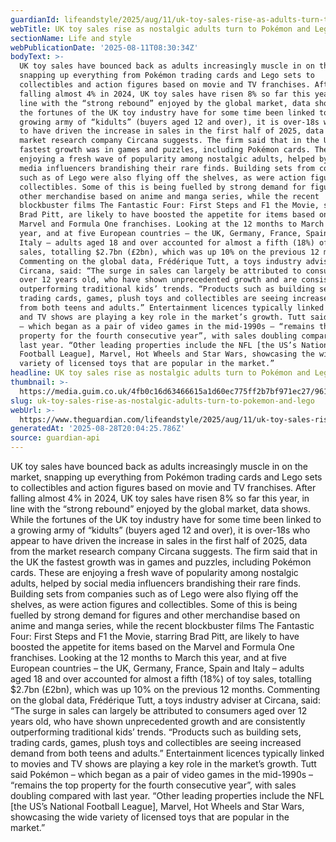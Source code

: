 ```yaml
---
guardianId: lifeandstyle/2025/aug/11/uk-toy-sales-rise-as-adults-turn-to-pokemon-and-lego
webTitle: UK toy sales rise as nostalgic adults turn to Pokémon and Lego
sectionName: Life and style
webPublicationDate: '2025-08-11T08:30:34Z'
bodyText: >-
  UK toy sales have bounced back as adults increasingly muscle in on the market,
  snapping up everything from Pokémon trading cards and Lego sets to
  collectibles and action figures based on movie and TV franchises. After
  falling almost 4% in 2024, UK toy sales have risen 8% so far this year, in
  line with the “strong rebound” enjoyed by the global market, data shows. While
  the fortunes of the UK toy industry have for some time been linked to a
  growing army of “kidults” (buyers aged 12 and over), it is over-18s who appear
  to have driven the increase in sales in the first half of 2025, data from the
  market research company Circana suggests. The firm said that in the UK the
  fastest growth was in games and puzzles, including Pokémon cards. These are
  enjoying a fresh wave of popularity among nostalgic adults, helped by social
  media influencers brandishing their rare finds. Building sets from companies
  such as of Lego were also flying off the shelves, as were action figures and
  collectibles. Some of this is being fuelled by strong demand for figures and
  other merchandise based on anime and manga series, while the recent
  blockbuster films The Fantastic Four: First Steps and F1 the Movie, starring
  Brad Pitt, are likely to have boosted the appetite for items based on the
  Marvel and Formula One franchises. Looking at the 12 months to March this
  year, and at five European countries – the UK, Germany, France, Spain and
  Italy – adults aged 18 and over accounted for almost a fifth (18%) of toy
  sales, totalling $2.7bn (£2bn), which was up 10% on the previous 12 months.
  Commenting on the global data, Frédérique Tutt, a toys industry adviser at
  Circana, said: “The surge in sales can largely be attributed to consumers aged
  over 12 years old, who have shown unprecedented growth and are consistently
  outperforming traditional kids’ trends. “Products such as building sets,
  trading cards, games, plush toys and collectibles are seeing increased demand
  from both teens and adults.” Entertainment licences typically linked to movies
  and TV shows are playing a key role in the market’s growth. Tutt said Pokémon
  – which began as a pair of video games in the mid-1990s – “remains the top
  property for the fourth consecutive year”, with sales doubling compared with
  last year. “Other leading properties include the NFL [the US’s National
  Football League], Marvel, Hot Wheels and Star Wars, showcasing the wide
  variety of licensed toys that are popular in the market.”
headline: UK toy sales rise as nostalgic adults turn to Pokémon and Lego
thumbnail: >-
  https://media.guim.co.uk/4fb0c16d63466615a1d60ec775ff2b7bf971ec27/961_156_3374_2701/500.jpg
slug: uk-toy-sales-rise-as-nostalgic-adults-turn-to-pokemon-and-lego
webUrl: >-
  https://www.theguardian.com/lifeandstyle/2025/aug/11/uk-toy-sales-rise-as-adults-turn-to-pokemon-and-lego
generatedAt: '2025-08-28T20:04:25.786Z'
source: guardian-api
---
```

UK toy sales have bounced back as adults increasingly muscle in on the market, snapping up everything from Pokémon trading cards and Lego sets to collectibles and action figures based on movie and TV franchises. After falling almost 4% in 2024, UK toy sales have risen 8% so far this year, in line with the “strong rebound” enjoyed by the global market, data shows. While the fortunes of the UK toy industry have for some time been linked to a growing army of “kidults” (buyers aged 12 and over), it is over-18s who appear to have driven the increase in sales in the first half of 2025, data from the market research company Circana suggests. The firm said that in the UK the fastest growth was in games and puzzles, including Pokémon cards. These are enjoying a fresh wave of popularity among nostalgic adults, helped by social media influencers brandishing their rare finds. Building sets from companies such as of Lego were also flying off the shelves, as were action figures and collectibles. Some of this is being fuelled by strong demand for figures and other merchandise based on anime and manga series, while the recent blockbuster films The Fantastic Four: First Steps and F1 the Movie, starring Brad Pitt, are likely to have boosted the appetite for items based on the Marvel and Formula One franchises. Looking at the 12 months to March this year, and at five European countries – the UK, Germany, France, Spain and Italy – adults aged 18 and over accounted for almost a fifth (18%) of toy sales, totalling $2.7bn (£2bn), which was up 10% on the previous 12 months. Commenting on the global data, Frédérique Tutt, a toys industry adviser at Circana, said: “The surge in sales can largely be attributed to consumers aged over 12 years old, who have shown unprecedented growth and are consistently outperforming traditional kids’ trends. “Products such as building sets, trading cards, games, plush toys and collectibles are seeing increased demand from both teens and adults.” Entertainment licences typically linked to movies and TV shows are playing a key role in the market’s growth. Tutt said Pokémon – which began as a pair of video games in the mid-1990s – “remains the top property for the fourth consecutive year”, with sales doubling compared with last year. “Other leading properties include the NFL [the US’s National Football League], Marvel, Hot Wheels and Star Wars, showcasing the wide variety of licensed toys that are popular in the market.”
